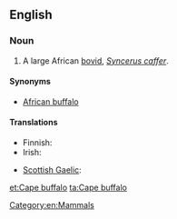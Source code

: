 ==English==

===Noun===
{{wikipedia|African Buffalo}}
{{en-noun|sg=[[cape|Cape]] [[buffalo]]}}

# A large African [[bovid]], ''[[Syncerus caffer]]''.

====Synonyms====
* [[African buffalo]]

====Translations====
{{trans-top|large African bovid}}
* Finnish: {{t-|fi|kafferipuhveli}}
* Irish: {{t|ga|buabhall rinne|m}}
{{trans-mid}}
* [[Scottish Gaelic]]: {{t-|gd|buabhall Ceap|m|xs=Scottish Gaelic}}
{{trans-bottom}}

[[Category:en:Mammals]]

[[et:Cape buffalo]]
[[ta:Cape buffalo]]